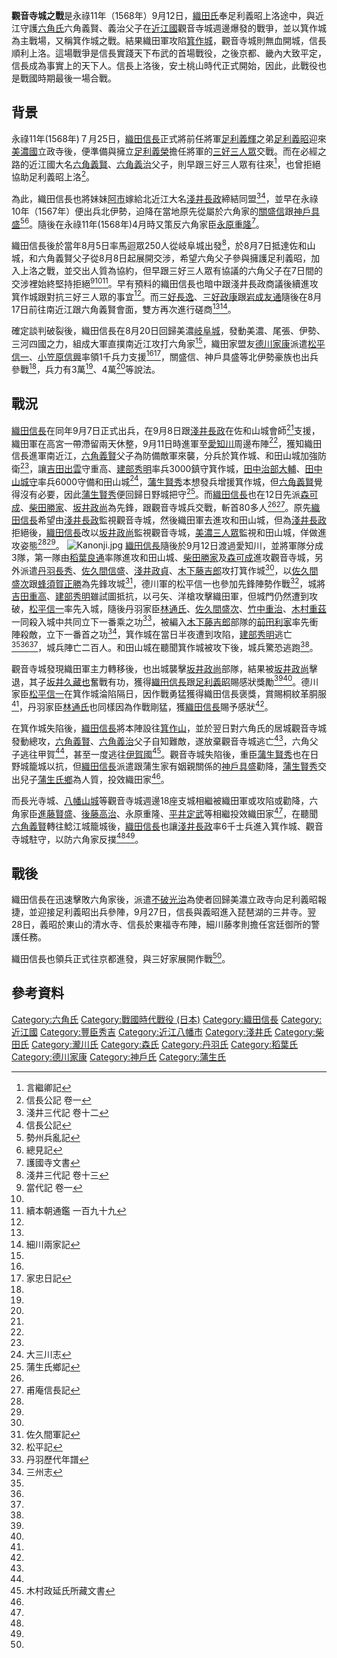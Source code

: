 {{Infobox Military Conflict|
|conflict= 觀音寺城之戰
|partof= [[戰國_(日本)|戰國時代]]
|caption=觀音寺城的平井丸虎口碑
|image = [[File:Kannonjij10.jpg|250px]]
|date= 永祿11年（1568年）9月
|place= [[近江國|近江國]]
|result= 織田軍勝利
|combatant1= [[Image:Oda_emblem.svg|15px]] 織田軍
|combatant2= [[File:So_clan_mon2.svg|15px]] 六角軍
|commander1= [[織田信長|織田信長]]
|commander2= [[六角義賢|六角義賢]]<br />[[六角義治|六角義治]]
|strength1=4萬<ref name="#1">丹羽家譜</ref>、3萬<ref name="#2">續日本史</ref>
|strength2=1萬1千
|casualties1=不明
|casualties2=不明
}}
{{Campaignbox Oda}}
'''觀音寺城之戰'''是永祿11年（1568年）9月12日，[[織田氏|織田氏]]奉足利義昭上洛途中，與近江守護[[六角氏|六角氏]]六角義賢、義治父子在[[近江國|近江國]]觀音寺城週邊爆發的戰爭，並以箕作城為主戰場，又稱箕作城之戰。結果織田軍攻陷[[箕作城|箕作城]]，觀音寺城則無血開城，信長順利上洛。這場戰爭是信長實踐天下布武的首場戰役，之後京都、畿內大致平定，信長成為事實上的天下人。信長上洛後，安土桃山時代正式開始，因此，此戰役也是戰國時期最後一場合戰。

==背景==
永祿11年(1568年)７月25日，[[織田信長|織田信長]]正式將前任將軍[[足利義輝|足利義輝]]之弟[[足利義昭|足利義昭]]迎來[[美濃國|美濃國]]立政寺後，便準備與擁立[[足利義榮|足利義榮]]擔任將軍的[[三好三人眾|三好三人眾]]交戰。而在必經之路的近江國大名[[六角義賢|六角義賢]]、[[六角義治|六角義治]]父子，則早跟三好三人眾有往來<ref name="#3">言繼卿記</ref>，也曾拒絕協助足利義昭上洛<ref name="#4">信長公記 卷一</ref>。

為此，織田信長也將妹妹[[阿市|阿市]]嫁給北近江大名[[淺井長政|淺井長政]]締結同盟<ref>淺井三代記 卷十二</ref><ref>信長公記</ref>，並早在永祿10年（1567年）便出兵北伊勢，迫降在當地原先從屬於六角家的[[關盛信|關盛信]]跟[[神戶具盛|神戶具盛]]<ref name="#5">勢州兵亂記</ref><ref>總見記</ref>。隨後在永祿11年(1568年)4月時又策反六角家臣[[永原重隆|永原重隆]]<ref>護國寺文書</ref>。

織田信長後於當年8月5日率馬迴眾250人從岐阜城出發<ref name="#6">淺井三代記 卷十三</ref>，於8月7日抵達佐和山城，和六角義賢父子從8月8日起展開交涉，希望六角父子參與擁護足利義昭，加入上洛之戰，並交出人質為協約，但早跟三好三人眾有協議的六角父子在7日間的交涉裡始終堅持拒絕<ref name="#7">當代記 卷一</ref><ref name="#4"/><ref name="#8">續本朝通鑑 一百九十九</ref>。早有預料的織田信長也暗中跟淺井長政商議後續進攻箕作城跟對抗三好三人眾的事宜<ref name="#6"/>。而[[三好長逸|三好長逸]]、[[三好政康|三好政康]]跟[[岩成友通|岩成友通]]隨後在8月17日前往南近江跟六角義賢會面，雙方再次進行磋商<ref name="#3"/><ref>細川兩家記</ref>。

確定談判破裂後，織田信長在8月20日回歸美濃[[岐阜城|岐阜城]]，發動美濃、尾張、伊勢、三河四國之力，組成大軍直撲南近江攻打六角家<ref name="#4"/>，織田家盟友[[德川家康|德川家康]]派遣[[松平信一|松平信一]]、[[小笠原信興|小笠原信興]]率領1千兵力支援<ref name="#6"/><ref name="#9">家忠日記</ref>，關盛信、神戶具盛等北伊勢豪族也出兵參戰<ref name="#5"/>，兵力有3萬<ref name="#2"/>、4萬<ref name="#1"/>等說法。

==戰況==
[[織田信長|織田信長]]在同年9月7日正式出兵，在9月8日跟[[淺井長政|淺井長政]]在佐和山城會師<ref name="#6"/>支援，織田軍在高宮一帶滯留兩天休整，9月11日時進軍至[[愛知川|愛知川]]周邊布陣<ref name="#4"/>，獲知織田信長進軍南近江，[[六角義賢|六角義賢]]父子為防備敵軍來襲，分兵於箕作城、和田山城加強防衛<ref name="#8"/>，讓[[吉田出雲|吉田出雲]]守重高、[[建部秀明|建部秀明]]率兵3000鎮守箕作城，[[田中治部大輔|田中治部大輔]]、[[田中山城守|田中山城守]]率兵6000守備和田山城<ref>大三川志</ref>，[[蒲生賢秀|蒲生賢秀]]本想發兵增援箕作城，但[[六角義賢|六角義賢]]覺得沒有必要，因此[[蒲生賢秀|蒲生賢秀]]便回歸日野城把守<ref name="#10">蒲生氏鄉記</ref>。而[[織田信長|織田信長]]也在12日先派[[森可成|森可成]]、[[柴田勝家|柴田勝家]]、[[坂井政尚|坂井政尚]]為先鋒，跟觀音寺城兵交戰，斬首80多人<ref name="#8"/><ref name="#11">甫庵信長記</ref>。原先[[織田信長|織田信長]]希望由[[淺井長政|淺井長政]]監視觀音寺城，然後織田軍去進攻和田山城，但為[[淺井長政|淺井長政]]拒絕後，[[織田信長|織田信長]]改以[[坂井政尚|坂井政尚]]監視觀音寺城，[[美濃三人眾|美濃三人眾]]監視和田山城，佯做進攻姿態<ref name="#11"/><ref name="#8"/>。
[[File:Kanonji.jpg|thumb]]
[[織田信長|織田信長]]隨後於9月12日渡過愛知川，並將軍隊分成3隊，第一隊由[[稻葉良通|稻葉良通]]率隊進攻和田山城、[[柴田勝家|柴田勝家]]及[[森可成|森可成]]進攻觀音寺城，另外派遣[[丹羽長秀|丹羽長秀]]、[[佐久間信盛|佐久間信盛]]、[[淺井政貞|淺井政貞]]、[[木下藤吉郎|木下藤吉郎]]攻打箕作城<ref name="#4"/>，以[[佐久間盛次|佐久間盛次]]跟[[蜂須賀正勝|蜂須賀正勝]]為先鋒攻城<ref>佐久間軍記</ref>，德川軍的松平信一也參加先鋒陣勢作戰<ref>松平記</ref>，城將[[吉田重高|吉田重高]]、[[建部秀明|建部秀明]]雖試圖抵抗，以弓矢、洋槍攻擊織田軍，但城門仍然遭到攻破，[[松平信一|松平信一]]率先入城，隨後丹羽家臣[[林通氏|林通氏]]、[[佐久間盛次|佐久間盛次]]、[[竹中重治|竹中重治]]、[[木村重茲|木村重茲]]一同殺入城中共同立下一番乘之功<ref name="#12">丹羽歷代年譜</ref>，被編入[[木下藤吉郎|木下藤吉郎]]部隊的[[前田利家|前田利家]]率先衝陣殺敵，立下一番首之功<ref>三州志</ref>，箕作城在當日半夜遭到攻陷，[[建部秀明|建部秀明]]逃亡<ref name="#11"/><ref name="#8"/><ref name="#4"/>，城兵陣亡二百人。和田山城在聽聞箕作城被攻下後，城兵驚恐逃跑<ref name="#7"/>。

觀音寺城發現織田軍主力轉移後，也出城襲擊[[坂井政尚|坂井政尚]]部隊，結果被[[坂井政尚|坂井政尚]]擊退，其子[[坂井久藏也|坂井久藏也]]奮戰有功，獲得[[織田信長|織田信長]]跟[[足利義昭|足利義昭]]賜感狀獎勵<ref name="#8"/><ref name="#11"/>。德川家臣[[松平信一|松平信一]]在箕作城淪陷隔日，因作戰勇猛獲得織田信長褒獎，賞賜桐紋革胴服<ref name="#9"/>，丹羽家臣[[林通氏|林通氏]]也同樣因為作戰剛猛，獲[[織田信長|織田信長]]賜予感狀<ref name="#12"/>。

在箕作城失陷後，[[織田信長|織田信長]]將本陣設往[[箕作山|箕作山]]，並於翌日對六角氏的居城觀音寺城發動總攻，[[六角義賢|六角義賢]]、[[六角義治|六角義治]]父子自知難敵，遂放棄觀音寺城逃亡<ref name="#4"/>，六角父子逃往甲賀<ref name="#8"/>，甚至一度逃往[[伊賀國|伊賀國]]<ref>木村政延氏所藏文書</ref>。觀音寺城失陷後，重臣[[蒲生賢秀|蒲生賢秀]]也在日野城籠城以抗，但[[織田信長|織田信長]]派遣跟蒲生家有姻親關係的[[神戶具盛|神戶具盛]]勸降，[[蒲生賢秀|蒲生賢秀]]交出兒子[[蒲生氏鄉|蒲生氏鄉]]為人質，投效織田家<ref name="#10"/>。

而長光寺城、[[八幡山城|八幡山城]]等觀音寺城週邊18座支城相繼被織田軍或攻陷或勸降，六角家臣[[進藤賢盛|進藤賢盛]]、[[後藤高治|後藤高治]]、永原重隆、[[平井定武|平井定武]]等相繼投效織田家<ref name="#3"/>，在聽聞[[六角義賢|六角義賢]]轉往鯰江城籠城後，[[織田信長|織田信長]]也讓[[淺井長政|淺井長政]]率6千士兵進入箕作城、觀音寺城駐守，以防六角家反撲<ref name="#6"/><ref name="#7"/>。

==戰後==
織田信長在迅速擊敗六角家後，派遣[[不破光治|不破光治]]為使者回歸美濃立政寺向足利義昭報捷，並迎接足利義昭出兵參陣，9月27日，信長與義昭進入琵琶湖的三井寺。翌28日，義昭於東山的清水寺、信長於東福寺布陣，細川藤孝則擔任宮廷御所的警護任務。

織田信長也領兵正式往京都進發，與三好家展開作戰<ref name="#4"/>。

==參考資料==
{{reflist}}
[[Category:六角氏|Category:六角氏]]
[[Category:戰國時代戰役_(日本)|Category:戰國時代戰役 (日本)]]
[[Category:織田信長|Category:織田信長]]
[[Category:近江國|Category:近江國]]
[[Category:豐臣秀吉|Category:豐臣秀吉]]
[[Category:近江八幡市|Category:近江八幡市]]
[[Category:淺井氏|Category:淺井氏]]
[[Category:柴田氏|Category:柴田氏]]
[[Category:瀧川氏|Category:瀧川氏]]
[[Category:森氏|Category:森氏]]
[[Category:丹羽氏|Category:丹羽氏]]
[[Category:稻葉氏|Category:稻葉氏]]
[[Category:德川家康|Category:德川家康]]
[[Category:神戶氏|Category:神戶氏]]
[[Category:蒲生氏|Category:蒲生氏]]
